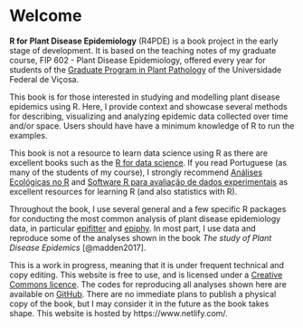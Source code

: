 # Welcome {.unnumbered}

**R for Plant Disease Epidemiology** (R4PDE) is a book project in the early stage of development. It is based on the teaching notes of my graduate course, FIP 602 - Plant Disease Epidemiology, offered every year for students of the [Graduate Program in Plant Pathology](http://www.dfp.ufv.br/grad/) of the Universidade Federal de Viçosa.

This book is for those interested in studying and modelling plant disease epidemics using R. Here, I provide context and showcase several methods for describing, visualizing and analyzing epidemic data collected over time and/or space. Users should have have a minimum knowledge of R to run the examples.

This book is not a resource to learn data science using R as there are excellent books such as the [R for data science](https://r4ds.had.co.nz/). If you read Portuguese (as many of the students of my course), I strongly recommend [Análises Ecológicas no R](https://analises-ecologicas.netlify.app/) and [Software R para avaliação de dados experimentais](https://tiagoolivoto.github.io/e-bookr/index.html) as excellent resources for learning R (and also statistics with R).

Throughout the book, I use several general and a few specific R packages for conducting the most common analysis of plant disease epidemiology data, in particular [epifitter](https://alvesks.github.io/epifitter/) and [epiphy](https://chgigot.github.io/epiphy/). In most part, I use data and reproduce some of the analyses shown in the book *The study of Plant Disease Epidemics* [@madden2017].

This is a work in progress, meaning that it is under frequent technical and copy editing. This website is free to use, and is licensed under a [Creative Commons licence](https://creativecommons.org/licenses/by-nc/4.0/). The codes for reproducing all analyses shown here are available on [GitHub](https://github.com/emdelponte/epidemiology-R). There are no immediate plans to publish a physical copy of the book, but I may consider it in the future as the book takes shape. This website is hosted by https://www.netlify.com/.
